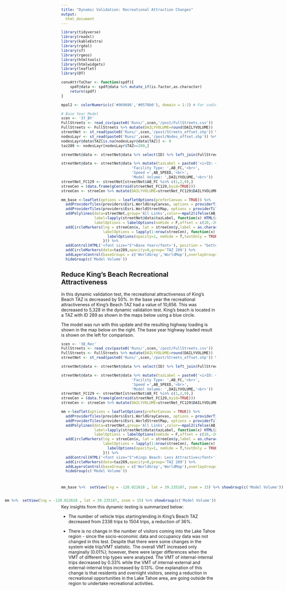```yaml
---
title: "Dynamic Validation: Recreational Attraction Changes"
output: 
  html_document
---
```



```r
library(tidyverse)
library(readxl)
library(kableExtra)
library(rgdal)
library(sf)
library(rgeos)
library(htmltools)
library(htmlwidgets)
library(leaflet)
library(DT)

convAttrToChar <- function(spdf){
    spdf@data <- spdf@data %>% mutate_if(is.factor,as.character)
    return(spdf)
}

mpal2 <- colorNumeric(c('#969696','#0570b0'), domain = 1:2) # For coding centroid connectors vs. other links

```



```r
# Base Year Model
scen <- '37_BY'
FullStreets <- read_csv(paste0('Runs/',scen,'/post/FullStreets.csv'))
FullStreets <- FullStreets %>% mutate(DAILYVOLUME=round(DAILYVOLUME))
streetNet <- st_read(paste0('Runs/',scen,'/post/Streets_offset.shp')) %>% as('Spatial') %>% convAttrToChar()
nodesLayr <- st_read(paste0('Runs/',scen,'/post/Nodes_offset.shp')) %>% as('Spatial') %>% convAttrToChar()
nodesLayr@data$TAZ[is.na(nodesLayr@data$TAZ)] <- 0
taz289 <- nodesLayr[nodesLayr$TAZ==289,]

streetNet@data <- streetNet@data %>% select(ID) %>% left_join(FullStreets %>% select(ID,AB_FC,AB_SPEED,DAILYVOLUME),by=c('ID'='ID')) 

streetNet@data <- streetNet@data %>% mutate(tazLabel = paste0('<i>ID: </i>',ID,'<br>',
                                'Facility Type: ',AB_FC,'<br>',
                                'Speed =',AB_SPEED,'<br>',
                                'Model Volume: ',DAILYVOLUME,'<br>'))
streetNet_FC129 <- streetNet[streetNet$AB_FC %in% c(1,2,9),]
streeCen = (data.frame(gCentroid(streetNet_FC129,byid=TRUE)))
streeCen <- streeCen %>% mutate(DAILYVOLUME=streetNet_FC129$DAILYVOLUME)

mm_base <-leaflet(options = leafletOptions(preferCanvas = TRUE)) %>% 
  addProviderTiles(providers$Esri.WorldGrayCanvas, options = providerTileOptions(updateWhenZooming = FALSE,updateWhenIdle = TRUE),group='WorldGray') %>% 
  addProviderTiles(providers$Esri.WorldStreetMap, options = providerTileOptions(updateWhenZooming = FALSE,updateWhenIdle = TRUE),group='WorldMap') %>% 
  addPolylines(data=streetNet,group='All Links',color=~mpal2(ifelse(AB_FC==9,2,1)),weight = 2,
               label=lapply(streetNet@data$tazLabel, function(x) HTML(x)),
               labelOptions = labelOptions(noHide = F,offset = c(10,-20))) %>% 
  addCircleMarkers(lng = streeCen$x, lat = streeCen$y,label = as.character((streeCen$DAILYVOLUME)),group='Model Volume',opacity=0,radius = 1,
                   labelOptions = lapply(1:nrow(streeCen), function(x) {
                     labelOptions(opacity=1, noHide = T,textOnly = TRUE,textsize='10px',direction = 'auto', offset=c(0,0)) 
                   })) %>%   
  addControl(HTML('<font size="5">Base Year</font>'), position = "bottomleft") %>% 
  addCircleMarkers(data=taz289,opacity=0,group='TAZ 289') %>% 
  addLayersControl(baseGroups = c('WorldGray','WorldMap'),overlayGroups = c('All Links','Model Volume','TAZ 289'),options = layersControlOptions(collapsed = F)  ) %>% 
  hideGroup(c('Model Volume'))

```

## Reduce King's Beach Recreational Attractiveness

In this dynamic validation test, the recreational attractiveness of King's Beach TAZ is decreased by 50%. In the base year the recreational attractiveness of King's Beach TAZ had a value of 10,656. This was decreased to 5,328 in the dynamic validation test. King's beach is located in a TAZ with ID 289 as shown in the maps below using a blue circle. 

The model was run with this update and the resulting highway loading is shown in the map below on the right. The base year highway loaded result is shown on the left for comparison.

```r
scen <- '38_Rec'
FullStreets <- read_csv(paste0('Runs/',scen,'/post/FullStreets.csv'))
FullStreets <- FullStreets %>% mutate(DAILYVOLUME=round(DAILYVOLUME))
streetNet <- st_read(paste0('Runs/',scen,'/post/Streets_offset.shp')) %>% as('Spatial') %>% convAttrToChar()

streetNet@data <- streetNet@data %>% select(ID) %>% left_join(FullStreets %>% select(ID,AB_FC,AB_SPEED,DAILYVOLUME),by=c('ID'='ID')) 

streetNet@data <- streetNet@data %>% mutate(tazLabel = paste0('<i>ID: </i>',ID,'<br>',
                                'Facility Type: ',AB_FC,'<br>',
                                'Speed =',AB_SPEED,'<br>',
                                'Model Volume: ',DAILYVOLUME,'<br>'))
streetNet_FC129 <- streetNet[streetNet$AB_FC %in% c(1,2,9),]
streeCen = (data.frame(gCentroid(streetNet_FC129,byid=TRUE)))
streeCen <- streeCen %>% mutate(DAILYVOLUME=streetNet_FC129$DAILYVOLUME)

mm <-leaflet(options = leafletOptions(preferCanvas = TRUE)) %>% 
  addProviderTiles(providers$Esri.WorldGrayCanvas, options = providerTileOptions(updateWhenZooming = FALSE,updateWhenIdle = TRUE),group='WorldGray') %>% 
  addProviderTiles(providers$Esri.WorldStreetMap, options = providerTileOptions(updateWhenZooming = FALSE,updateWhenIdle = TRUE),group='WorldMap') %>% 
  addPolylines(data=streetNet,group='All Links',color=~mpal2(ifelse(AB_FC==9,2,1)),weight = 2,
               label=lapply(streetNet@data$tazLabel, function(x) HTML(x)),
               labelOptions = labelOptions(noHide = F,offset = c(10,-20))) %>% 
  addCircleMarkers(lng = streeCen$x, lat = streeCen$y,label = as.character((streeCen$DAILYVOLUME)),group='Model Volume',opacity=0,radius = 1,
                   labelOptions = lapply(1:nrow(streeCen), function(x) {
                     labelOptions(opacity=1, noHide = T,textOnly = TRUE,textsize='10px',direction = 'auto', offset=c(0,0)) 
                   })) %>%   
  addControl(HTML('<font size="5">Kings Beach: Less Attractive</font>'), position = "bottomleft") %>% 
  addCircleMarkers(data=taz289,opacity=0,group='TAZ 289') %>% 
  addLayersControl(baseGroups = c('WorldGray','WorldMap'),overlayGroups = c('All Links','Model Volume','TAZ 289'),options = layersControlOptions(collapsed = F)  ) %>% 
  hideGroup(c('Model Volume'))

```

<div style= "float:left;position: relative; top: 10px;">
```r
mm_base %>%  setView(lng = -120.022618 , lat = 39.235187, zoom = 15) %>% showGroup(c('Model Volume'))
```
</div>


<div style= "float:right;position: relative; top: 10px;">
```r
mm %>%  setView(lng = -120.022618 , lat = 39.235187, zoom = 15) %>% showGroup(c('Model Volume'))
```
</div>

Key insights from this dynamic testing is summarized below:

+ The number of vehicle trips starting/ending in King's Beach TAZ decreased from 2338 trips to 1504 trips, a reduction of 36%.

+ There is no change in the number of visitors coming into the Lake Tahoe region - since the socio-economic data and occupancy data was not changed in this test. Despite that there were some changes in the system wide trip/VMT statistic. The overall VMT increased only marginally (0.01%); however, there were larger differences when the VMT of different trip types were analyzed. The VMT of internal-internal trips decreased by 0.33% while the VMT of internal-external and external-internal trips increased by 0.13%. One explanation of this change is that residents and overnight visitors, seeing a reduction in recreational opportunities in the Lake Tahoe area, are going outside the region to undertake recreational activities.

